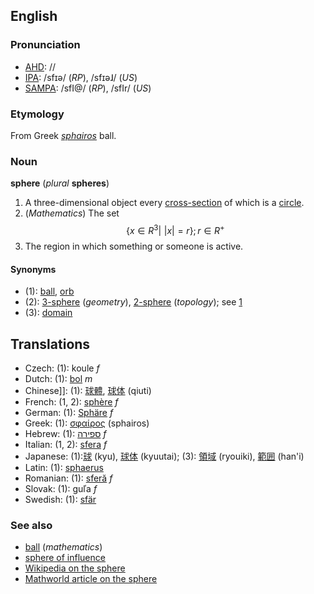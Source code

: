 ==English==
===Pronunciation===
*[[AHD]]: //
*[[IPA]]: /sfɪə/ (''RP''), /sfɪəɺ/ (''US'')
*[[SAMPA]]: /sfI@/ (''RP''), /sfIr/ (''US'')

===Etymology===
From Greek ''[[sphairos]]'' ball.

===Noun===
'''sphere''' (''plural'' '''spheres''')

#A three-dimensional object every [[cross-section]] of which is a [[circle]].
#(''Mathematics'') The set:<math> \{x \in R^3|\,\, |x|=r \}; r \in R^+</math>
#The region in which something or someone is active.

====Synonyms====
*(1): [[ball]], [[orb]]
*(2): [[3-sphere]] (''geometry''), [[2-sphere]] (''topology''); see [http://mathworld.wolfram.com/Sphere.html]
*(3): [[domain]]

==Translations==
*Czech: (1): koule  ''f''
*Dutch: (1): [[bol]] ''m''
*Chinese]]: (1): [[球體]], [[球体]] (qiuti)
*French: (1, 2): [[sphère]] ''f''
*German: (1): [[Sphäre]] ''f''
*Greek: (1): [[σφαίρος]] (sphairos)
*Hebrew: (1): [[ספירה]] ''f''
*Italian: (1, 2): [[sfera]] ''f''
*Japanese: (1):[[球]] (kyu), [[球体]] (kyuutai); (3): [[領域]] (ryouiki), [[範囲]] (han'i)
*Latin: (1): [[sphaerus]]
*Romanian: (1): [[sferă]] ''f''
*Slovak: (1): guľa  ''f''
*Swedish: (1): [[sfär]]

===See also===
*[[ball]] (''mathematics'')
*[[sphere of influence]]
*[[w:Sphere|Wikipedia on the sphere]]
*[http://mathworld.wolfram.com/Sphere.html Mathworld article on the sphere]